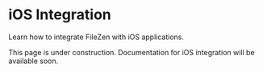 # iOS Integration

Learn how to integrate FileZen with iOS applications.

This page is under construction. Documentation for iOS integration will be available soon. 